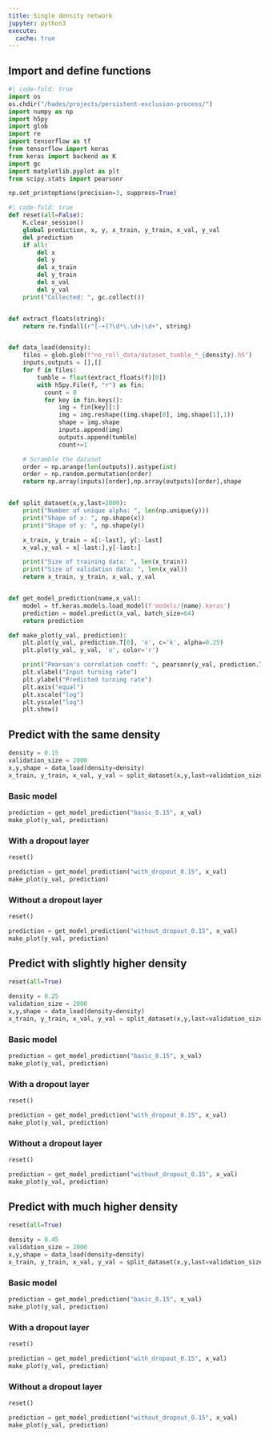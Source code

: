```yaml
---
title: Single density network
jupyter: python3
execute:
  cache: true
---
```


## Import and define functions

```python
#| code-fold: true
import os
os.chdir("/hades/projects/persistent-exclusion-process/")
import numpy as np
import h5py
import glob
import re
import tensorflow as tf
from tensorflow import keras
from keras import backend as K
import gc
import matplotlib.pyplot as plt
from scipy.stats import pearsonr

np.set_printoptions(precision=3, suppress=True)
```

```python
#| code-fold: true
def reset(all=False):
    K.clear_session()
    global prediction, x, y, x_train, y_train, x_val, y_val
    del prediction
    if all:
        del x
        del y
        del x_train
        del y_train
        del x_val
        del y_val
    print("Collected: ", gc.collect())


def extract_floats(string):
    return re.findall(r"[-+]?\d*\.\d+|\d+", string)


def data_load(density):
    files = glob.glob(f"no_roll_data/dataset_tumble_*_{density}.h5")
    inputs,outputs = [],[]
    for f in files:
        tumble = float(extract_floats(f)[0])
        with h5py.File(f, "r") as fin:
          count = 0
          for key in fin.keys():
              img = fin[key][:]
              img = img.reshape((img.shape[0], img.shape[1],1))
              shape = img.shape
              inputs.append(img)
              outputs.append(tumble)
              count+=1

    # Scramble the dataset
    order = np.arange(len(outputs)).astype(int)
    order = np.random.permutation(order)
    return np.array(inputs)[order],np.array(outputs)[order],shape


def split_dataset(x,y,last=2000):
    print("Number of unique alpha: ", len(np.unique(y)))
    print("Shape of x: ", np.shape(x))
    print("Shape of y: ", np.shape(y))

    x_train, y_train = x[:-last], y[:-last]
    x_val,y_val = x[-last:],y[-last:]

    print("Size of training data: ", len(x_train))
    print("Size of validation data: ", len(x_val))
    return x_train, y_train, x_val, y_val


def get_model_prediction(name,x_val):
    model = tf.keras.models.load_model(f'models/{name}.keras')
    prediction = model.predict(x_val, batch_size=64)
    return prediction

def make_plot(y_val, prediction):
    plt.plot(y_val, prediction.T[0], 'o', c='k', alpha=0.25)
    plt.plot(y_val, y_val, 'o', color='r')

    print("Pearson's correlation coeff: ", pearsonr(y_val, prediction.T[0]).statistic)
    plt.xlabel("Input turning rate")
    plt.ylabel("Predicted turning rate")
    plt.axis("equal")
    plt.xscale("log")
    plt.yscale("log")
    plt.show()
```

## Predict with the same density

```python
density = 0.15
validation_size = 2000
x,y,shape = data_load(density=density)
x_train, y_train, x_val, y_val = split_dataset(x,y,last=validation_size)
```

### Basic model

```python
prediction = get_model_prediction("basic_0.15", x_val)
make_plot(y_val, prediction)
```

### With a dropout layer

```python
reset()
```

```python
prediction = get_model_prediction("with_dropout_0.15", x_val)
make_plot(y_val, prediction)
```

### Without a dropout layer

```python
reset()
```

```python
prediction = get_model_prediction("without_dropout_0.15", x_val)
make_plot(y_val, prediction)
```

## Predict with slightly higher density

```python
reset(all=True)
```

```python
density = 0.25
validation_size = 2000
x,y,shape = data_load(density=density)
x_train, y_train, x_val, y_val = split_dataset(x,y,last=validation_size)
```

### Basic model

```python
prediction = get_model_prediction("basic_0.15", x_val)
make_plot(y_val, prediction)
```

### With a dropout layer

```python
reset()
```

```python
prediction = get_model_prediction("with_dropout_0.15", x_val)
make_plot(y_val, prediction)
```

### Without a dropout layer

```python
reset()
```

```python
prediction = get_model_prediction("without_dropout_0.15", x_val)
make_plot(y_val, prediction)
```

## Predict with much higher density

```python
reset(all=True)
```

```python
density = 0.45
validation_size = 2000
x,y,shape = data_load(density=density)
x_train, y_train, x_val, y_val = split_dataset(x,y,last=validation_size)
```

### Basic model

```python
prediction = get_model_prediction("basic_0.15", x_val)
make_plot(y_val, prediction)
```

### With a dropout layer

```python
reset()
```

```python
prediction = get_model_prediction("with_dropout_0.15", x_val)
make_plot(y_val, prediction)
```

### Without a dropout layer

```python
reset()
```

```python
prediction = get_model_prediction("without_dropout_0.15", x_val)
make_plot(y_val, prediction)
```

